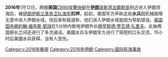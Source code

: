{{Expand language|1=en|time=2021-01-10T12:51:16+00:00}}
'''2016年'''1月12日，两艘'''美国'''[[CB90攻擊快艇|CB90攻擊快艇]]在'''[[伊朗|伊朗]]'''[[波斯湾|波斯湾]][[法爾斯島_(伊朗)|法爾斯島]]附近进入伊朗领海后，被[[伊朗伊斯兰革命卫队|伊朗伊斯兰革命卫队]][[海军|海军]]'''扣押'''。起初，美国军方声称这些'''水兵'''因机械故障无意中进入伊朗水域，但后来有报道称，他们进入伊朗水域是因为导航错误。[[美国国务卿|美国国务卿]][[約翰·福布斯·凱瑞|約翰·福布斯·凱瑞]]在5分钟内致电伊朗外长[[穆罕默德·贾瓦德·扎里夫|穆罕默德·贾瓦德·扎里夫]]。此後两国部长之间还进行了多次通话。美國水兵与伊朗军方进行了简短的口头交流，15小时后美國水兵获释，没有人受伤。

[[Category:2016年衝突|Category:2016年衝突]]
[[Category:2016年伊朗|Category:2016年伊朗]]
[[Category:国际航海事故|Category:国际航海事故]]